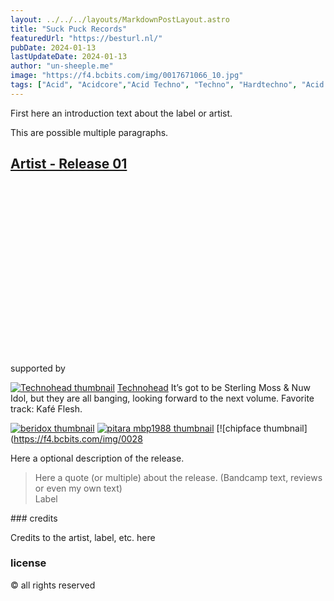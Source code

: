 ```yaml
---
layout: ../../../layouts/MarkdownPostLayout.astro
title: "Suck Puck Records"
featuredUrl: "https://besturl.nl/"
pubDate: 2024-01-13
lastUpdateDate: 2024-01-13
author: "un-sheeple.me"
image: "https://f4.bcbits.com/img/0017671066_10.jpg"
tags: ["Acid", "Acidcore","Acid Techno", "Techno", "Hardtechno", "Acid Tekno" , "Tekno", "Hardtek", "Hardcore Techno", "Rave"]
---
```


First here an introduction text about the label or artist.

This are possible multiple paragraphs.

## <a href="" target="_blank">Artist - Release 01</a>

<ReleaseInformation
  releaseDate=""
  label=""
  catalogNumber=""
  series="SERIESNAME - PART #"
  country="Malden, Netherlands"
  genre="Genre With Capital Letters"
  imgUrl="image url of the physical release"
  imgAlt=""
  />

<iframe style="border: 0; width: 100%; height: 274px;" src="" seamless><a href="https://dosisdecibelrecords.bandcamp.com/album/dosis-decibel-013"></a></iframe>

supported by

[![Technohead thumbnail](https://f4.bcbits.com/img/0026433229_42.jpg)](https://bandcamp.com/winchman?from=fanthanks) [Technohead](https://bandcamp.com/winchman?from=fanthanks) <span class="bandcamp-supporter-comment">It’s got to be Sterling Moss & Nuw Idol, but they are all banging, looking forward to the next volume. Favorite track: Kafé Flesh.</span>

[![_beridox_ thumbnail](https://f4.bcbits.com/img/0033138377_42.jpg)](https://bandcamp.com/_beridox_?from=fanthanks) [![pitara mbp1988 thumbnail](https://f4.bcbits.com/img/0032644052_42.jpg)](https://bandcamp.com/mbp1988?from=fanthanks) [![chipface thumbnail](https://f4.bcbits.com/img/0028

Here a optional description of the release.

<blockquote>
  Here a quote (or multiple) about the release. (Bandcamp text, reviews or even my own text)
  <footer>Label</footer>
</blockquote>

<div class="bandcamp-final-credits">
### credits

Credits to the artist, label, etc. here

### license

&copy; all rights reserved
</div>

